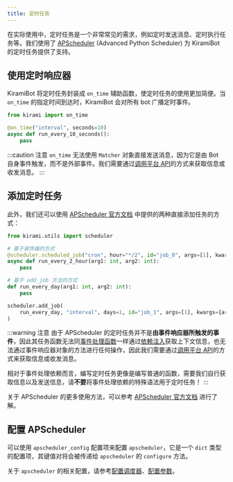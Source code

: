 ```yaml
---
title: 定时任务
---
```


在实际使用中，定时任务是一个非常常见的需求，例如定时发送消息、定时执行任务等。我们使用了 [APScheduler](https://apscheduler.readthedocs.io/en/3.x/) (Advanced Python Scheduler) 为 KiramiBot 的定时任务提供了支持。

## 使用定时响应器

KiramiBot 将定时任务封装成 `on_time` 辅助函数，使定时任务的使用更加简便。当 `on_time` 的指定时间到达时，KiramiBot 会对所有 bot 广播定时事件。

```python
from kirami import on_time

@on_time("interval", seconds=10)
async def run_every_10_seconds():
    pass
```

:::caution 注意
`on_time` 无法使用 `Matcher` 对象直接发送消息，因为它是由 Bot 自身事件触发，而不是外部事件。我们需要通过[调用平台 API](api-calling#调用平台-api)的方式来获取信息或收发消息。
:::

## 添加定时任务

此外，我们还可以使用 [APScheduler 官方文档](https://apscheduler.readthedocs.io/en/3.x/userguide.html#adding-jobs) 中提供的两种直接添加任务的方式：

```python
from kirami.utils import scheduler

# 基于装饰器的方式
@scheduler.scheduled_job("cron", hour="*/2", id="job_0", args=[1], kwargs={arg2: 2})
async def run_every_2_hour(arg1: int, arg2: int):
    pass

# 基于 add_job 方法的方式
def run_every_day(arg1: int, arg2: int):
    pass

scheduler.add_job(
    run_every_day, "interval", days=1, id="job_1", args=[1], kwargs={arg2: 2}
)
```

:::warning 注意
由于 APScheduler 的定时任务并不是**由事件响应器所触发的事件**，因此其任务函数无法同[事件处理函数](../basic/handler#事件处理函数)一样通过[依赖注入](../basic/event-data#初识依赖注入)获取上下文信息，也无法通过事件响应器对象的方法进行任何操作，因此我们需要通过[调用平台 API](api-calling#调用平台-api)的方式来获取信息或收发消息。

相对于事件处理依赖而言，编写定时任务更像是编写普通的函数，需要我们自行获取信息以及发送信息，请**不要**将事件处理依赖的特殊语法用于定时任务！
:::

关于 APScheduler 的更多使用方法，可以参考 [APScheduler 官方文档](https://apscheduler.readthedocs.io/en/3.x/index.html) 进行了解。

## 配置 APScheduler

可以使用 `apscheduler_config` 配置项来配置 `apscheduler`，它是一个 `dict` 类型的配置项，其键值对将会被传递给 `apscheduler` 的 `configure` 方法。

关于 `apscheduler` 的相关配置，请参考[配置调度器](https://apscheduler.readthedocs.io/en/latest/userguide.html#scheduler-config)、[配置参数](https://apscheduler.readthedocs.io/en/latest/modules/schedulers/base.html#apscheduler.schedulers.base.BaseScheduler)。
